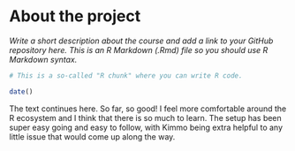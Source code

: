 # About the project

*Write a short description about the course and add a link to your GitHub repository here. This is an R Markdown (.Rmd) file so you should use R Markdown syntax.*

```r
# This is a so-called "R chunk" where you can write R code.

date()

```

The text continues here.
So far, so good! 
I feel more comfortable around the R ecosystem and I think that there is so much to learn. The setup has been super easy going and easy to follow, with Kimmo being extra helpful to any little issue that would come up along the way.